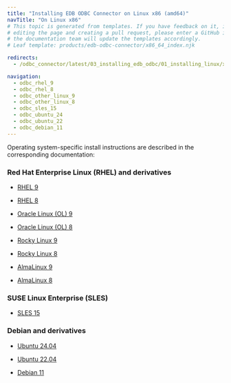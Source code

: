 ```yaml
---
title: "Installing EDB ODBC Connector on Linux x86 (amd64)"
navTitle: "On Linux x86"
# This topic is generated from templates. If you have feedback on it, instead of
# editing the page and creating a pull request, please enter a GitHub issue and
# the documentation team will update the templates accordingly.
# Leaf template: products/edb-odbc-connector/x86_64_index.njk

redirects:
  - /odbc_connector/latest/03_installing_edb_odbc/01_installing_linux/x86_amd64/

navigation:
  - odbc_rhel_9
  - odbc_rhel_8
  - odbc_other_linux_9
  - odbc_other_linux_8
  - odbc_sles_15
  - odbc_ubuntu_24
  - odbc_ubuntu_22
  - odbc_debian_11
---
```


Operating system-specific install instructions are described in the corresponding documentation:

### Red Hat Enterprise Linux (RHEL) and derivatives

- [RHEL 9](odbc_rhel_9)

- [RHEL 8](odbc_rhel_8)

- [Oracle Linux (OL) 9](odbc_rhel_9)

- [Oracle Linux (OL) 8](odbc_rhel_8)

- [Rocky Linux 9](odbc_other_linux_9)

- [Rocky Linux 8](odbc_other_linux_8)

- [AlmaLinux 9](odbc_other_linux_9)

- [AlmaLinux 8](odbc_other_linux_8)

### SUSE Linux Enterprise (SLES)

- [SLES 15](odbc_sles_15)

### Debian and derivatives

- [Ubuntu 24.04](odbc_ubuntu_24)

- [Ubuntu 22.04](odbc_ubuntu_22)

- [Debian 11](odbc_debian_11)
